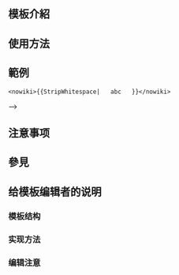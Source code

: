 <noinclude>{{Documentation subpage}}</noinclude>
<!-- 在本行下編輯模板說明 -->
== 模板介紹 ==

== 使用方法 ==

== 範例 ==
<pre><nowiki>{{StripWhitespace|   abc   }}</nowiki></pre>-->{{StripWhitespace|   abc   }}
== 注意事项 ==

== 參見 ==

== 给模板编辑者的说明 ==
=== 模板结构 ===
=== 实现方法 ===
=== 编辑注意 ===

<includeonly>
<!-- 本行下加入模板的分類 -->

</includeonly>